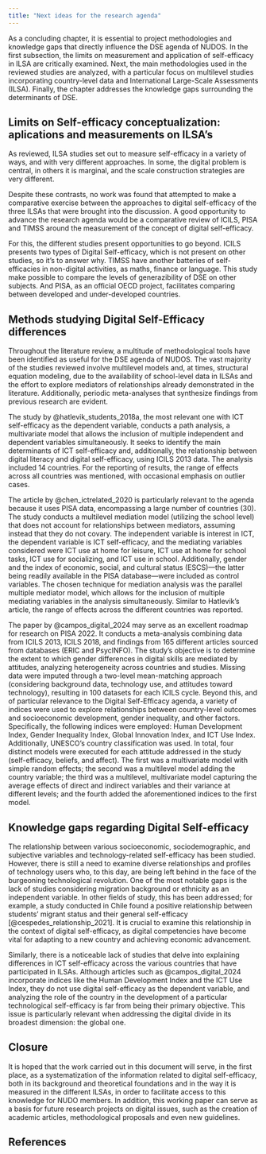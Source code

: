 ```yaml
---
title: "Next ideas for the research agenda"
---
```


As a concluding chapter, it is essential to project methodologies and knowledge gaps that directly influence the DSE agenda of NUDOS. In the first subsection, the limits on measurement and application of self-efficacy in ILSA are critically examined. Next, the main methodologies used in the reviewed studies are analyzed, with a particular focus on multilevel studies incorporating country-level data and International Large-Scale Assessments (ILSA). Finally, the chapter addresses the knowledge gaps surrounding the determinants of DSE.

## Limits on Self-efficacy conceptualization: aplications and measurements on ILSA's

As reviewed, ILSA studies set out to measure self-efficacy in a variety of ways, and with very different approaches. In some, the digital problem is central, in others it is marginal, and the scale construction strategies are very different.

Despite these contrasts, no work was found that attempted to make a comparative exercise between the approaches to digital self-efficacy of the three ILSAs that were brought into the discussion. A good opportunity to advance the research agenda would be a comparative review of ICILS, PISA and TIMSS around the measurement of the concept of digital self-efficacy.

For this, the different studies present opportunities to go beyond. ICILS presents two types of Digital Self-efficacy, which is not present on other studies, so it's to answer why. TIMSS have another batteries of self-efficacies in non-digital activities, as maths, finance or language. This study make possible to compare the levels of generazibility of DSE on other subjects. And PISA, as an official OECD project, facilitates comparing between developed and under-developed countries.

## Methods studying Digital Self-Efficacy differences

Throughout the literature review, a multitude of methodological tools have been identified as useful for the DSE agenda of NUDOS. The vast majority of the studies reviewed involve multilevel models and, at times, structural equation modeling, due to the availability of school-level data in ILSAs and the effort to explore mediators of relationships already demonstrated in the literature. Additionally, periodic meta-analyses that synthesize findings from previous research are evident.

The study by @hatlevik_students_2018a, the most relevant one with ICT self-efficacy as the dependent variable, conducts a path analysis, a multivariate model that allows the inclusion of multiple independent and dependent variables simultaneously. It seeks to identify the main determinants of ICT self-efficacy and, additionally, the relationship between digital literacy and digital self-efficacy, using ICILS 2013 data. The analysis included 14 countries. For the reporting of results, the range of effects across all countries was mentioned, with occasional emphasis on outlier cases.

The article by @chen_ictrelated_2020 is particularly relevant to the agenda because it uses PISA data, encompassing a large number of countries (30). The study conducts a multilevel mediation model (utilizing the school level) that does not account for relationships between mediators, assuming instead that they do not covary. The independent variable is interest in ICT, the dependent variable is ICT self-efficacy, and the mediating variables considered were ICT use at home for leisure, ICT use at home for school tasks, ICT use for socializing, and ICT use in school. Additionally, gender and the index of economic, social, and cultural status (ESCS)---the latter being readily available in the PISA database---were included as control variables. The chosen technique for mediation analysis was the parallel multiple mediator model, which allows for the inclusion of multiple mediating variables in the analysis simultaneously. Similar to Hatlevik's article, the range of effects across the different countries was reported.

The paper by @campos_digital_2024 may serve as an excellent roadmap for research on PISA 2022. It conducts a meta-analysis combining data from ICILS 2013, ICILS 2018, and findings from 165 different articles sourced from databases (ERIC and PsycINFO). The study's objective is to determine the extent to which gender differences in digital skills are mediated by attitudes, analyzing heterogeneity across countries and studies. Missing data were imputed through a two-level mean-matching approach (considering background data, technology use, and attitudes toward technology), resulting in 100 datasets for each ICILS cycle. Beyond this, and of particular relevance to the Digital Self-Efficacy agenda, a variety of indices were used to explore relationships between country-level outcomes and socioeconomic development, gender inequality, and other factors. Specifically, the following indices were employed: Human Development Index, Gender Inequality Index, Global Innovation Index, and ICT Use Index. Additionally, UNESCO's country classification was used. In total, four distinct models were executed for each attitude addressed in the study (self-efficacy, beliefs, and affect). The first was a multivariate model with simple random effects; the second was a multilevel model adding the country variable; the third was a multilevel, multivariate model capturing the average effects of direct and indirect variables and their variance at different levels; and the fourth added the aforementioned indices to the first model.

## Knowledge gaps regarding Digital Self-efficacy

The relationship between various socioeconomic, sociodemographic, and subjective variables and technology-related self-efficacy has been studied. However, there is still a need to examine diverse relationships and profiles of technology users who, to this day, are being left behind in the face of the burgeoning technological revolution. One of the most notable gaps is the lack of studies considering migration background or ethnicity as an independent variable. In other fields of study, this has been addressed; for example, a study conducted in Chile found a positive relationship between students' migrant status and their general self-efficacy [@cespedes_relationship_2021]. It is crucial to examine this relationship in the context of digital self-efficacy, as digital competencies have become vital for adapting to a new country and achieving economic advancement.

Similarly, there is a noticeable lack of studies that delve into explaining differences in ICT self-efficacy across the various countries that have participated in ILSAs. Although articles such as @campos_digital_2024 incorporate indices like the Human Development Index and the ICT Use Index, they do not use digital self-efficacy as the dependent variable, and analyzing the role of the country in the development of a particular technological self-efficacy is far from being their primary objective. This issue is particularly relevant when addressing the digital divide in its broadest dimension: the global one.

## Closure

It is hoped that the work carried out in this document will serve, in the first place, as a systematization of the information related to digital self-efficacy, both in its background and theoretical foundations and in the way it is measured in the different ILSAs, in order to facilitate access to this knowledge for NUDO members. In addition, this working paper can serve as a basis for future research projects on digital issues, such as the creation of academic articles, methodological proposals and even new guidelines.

## References {.unnumbered}
